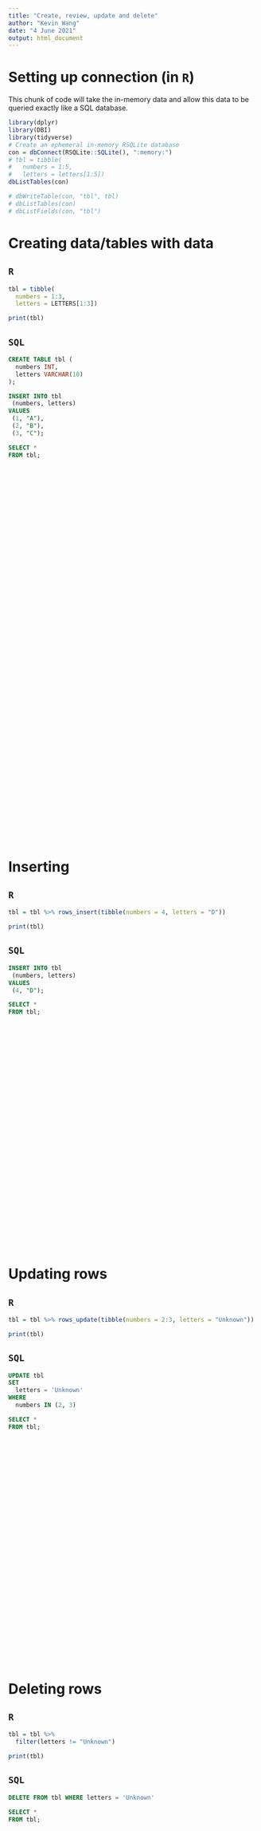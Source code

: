 ```yaml
---
title: "Create, review, update and delete"
author: "Kevin Wang"
date: "4 June 2021"
output: html_document
---
```


# Setting up connection (in `R`)

This chunk of code will take the in-memory data and allow this data to be queried exactly like a SQL database. 

```r
library(dplyr)
library(DBI)
library(tidyverse)
# Create an ephemeral in-memory RSQLite database
con = dbConnect(RSQLite::SQLite(), ":memory:")
# tbl = tibble(
#   numbers = 1:5, 
#   letters = letters[1:5])
dbListTables(con)

# dbWriteTable(con, "tbl", tbl)
# dbListTables(con)
# dbListFields(con, "tbl")
```


# Creating data/tables with data

::: {.left}
## `R`

```r
tbl = tibble(
  numbers = 1:3,
  letters = LETTERS[1:3])

print(tbl)
```
:::

::: {.right}
## `SQL`
```sql
CREATE TABLE tbl (
  numbers INT,
  letters VARCHAR(10)
);
```

```sql
INSERT INTO tbl
 (numbers, letters)
VALUES
 (1, "A"),
 (2, "B"),
 (3, "C");
```

```sql
SELECT *
FROM tbl;
```
:::

::: {style="margin-bottom:800px;"}
:::

# Inserting
::: {.left}
## `R`

```r
tbl = tbl %>% rows_insert(tibble(numbers = 4, letters = "D"))

print(tbl)
```
:::

::: {.right}
## `SQL`
```sql
INSERT INTO tbl
 (numbers, letters)
VALUES
 (4, "D");
```

```sql
SELECT *
FROM tbl;
```
:::

::: {style="margin-bottom:500px;"}
:::

# Updating rows
::: {.left}
## `R`

```r
tbl = tbl %>% rows_update(tibble(numbers = 2:3, letters = "Unknown"))

print(tbl)
```
:::

::: {.right}
## `SQL`
```sql
UPDATE tbl
SET 
  letters = 'Unknown'
WHERE 
  numbers IN (2, 3)
```

```sql
SELECT *
FROM tbl;
```
:::

::: {style="margin-bottom:500px;"}
:::

# Deleting rows
::: {.left}
## `R`

```r
tbl = tbl %>% 
  filter(letters != "Unknown")

print(tbl)
```
:::

::: {.right}
## `SQL`
```sql
DELETE FROM tbl WHERE letters = 'Unknown'
```

```sql
SELECT *
FROM tbl;
```
:::


::: {style="margin-bottom:500px;"}
:::